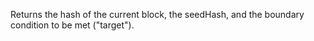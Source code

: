Returns the hash of the current block, the seedHash, and the boundary condition to be met ("target").

